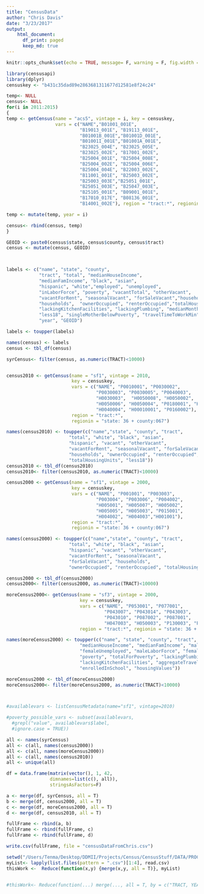 ```yaml
---
title: "CensusData"
author: "Chris Davis"
date: "3/23/2017"
output: 
    html_document:
      df_print: paged
      keep_md: true
---
```


```r
knitr::opts_chunk$set(echo = TRUE, message= F, warning = F, fig.width = 10, fig.height = 10)
```

```r
library(censusapi)
library(dplyr)
censuskey <- "b431c35dad89e2863681311677d12581e8f24c24"

temp<- NULL
census<- NULL
for(i in 2011:2015)
{
temp <- getCensus(name = "acs5", vintage = i, key = censuskey, 
                  vars = c("NAME","B01001_001E", 
                           "B19013_001E", "B19113_001E", 
                           "B01001B_001E","B01001D_001E",
                           "B01001I_001E","B01001A_001E",
                           "B23025_004E", "B23025_005E", 
                           "B23025_002E", "B17001_002E", 
                           "B25004_001E", "B25004_008E", 
                           "B25004_002E", "B25004_006E", 
                           "B25004_004E", "B22003_002E", 
                           "B11001_001E", "B25003_002E", 
                           "B25003_003E","B25051_001E", 
                           "B25051_003E", "B25047_003E", 
                           "B25105_001E", "B09001_001E", 
                           "B17010_017E", "B08136_001E", 
                           "B14001_002E"), region = "tract:*", regionin = "state: 36 + county:067")

temp <- mutate(temp, year = i)

census<- rbind(census, temp)
}

GEOID <- paste0(census$state, census$county, census$tract)
census <- mutate(census, GEOID)



labels <- c("name", "state", "county", 
            "tract", "total", "medianHouseIncome", 
            "medianFamIncome", "black", "asian", 
            "hispanic", "white","employed", "unemployed", 
            "inLaborForce", "poverty", "vacantTotal", "otherVacant", 
            "vacantForRent", "seasonalVacant", "forSaleVacant","householdReceivedSnap",
            "households",  "ownerOccupied", "renterOccupied","totalHousingUnits",
            "lackingKitchenFacilities", "lackingPlumbing", "medianMonthlyHousingCosts",
            "less18", "singleMotherBelowPoverty", "travelTimeToWorkMin", "enrolledInSchool", 
            "year", "GEOID")

labels <- toupper(labels)

names(census) <- labels
census <- tbl_df(census)

syrCensus<- filter(census, as.numeric(TRACT)<10000)


census2010 <- getCensus(name = "sf1", vintage = 2010, 
                        key = censuskey,
                        vars = c("NAME", "P0010001", "P0030002", 
                                 "P0030003", "P0030005", "P0040003", 
                                 "H0030003",  "H0050008", "H0050002", 
                                 "H0050006", "H0050004", "P0180001", "H0140002", 
                                 "H0040004", "H00010001", "P0160002"),
                        region = "tract:*", 
                        regionin = "state: 36 + county:067")

names(census2010) <- toupper(c("name","state", "county", "tract",
                       "total", "white", "black", "asian", 
                       "hispanic", "vacant", "otherVacant", 
                       "vacantForRent", "seasonalVacant", "forSaleVacant",
                       "households", "ownerOccupied", "renterOccupied", 
                       "totalHousingUnits", "less18"))
census2010 <- tbl_df(census2010)
census2010<- filter(census2010, as.numeric(TRACT)<10000)

census2000 <- getCensus(name = "sf1", vintage = 2000, 
                        key = censuskey, 
                        vars = c("NAME", "P001001", "P003003", 
                                 "P003004", "P003006", "P004002", 
                                 "H005001", "H005007", "H005002", 
                                 "H005005", "H005003", "P015001", 
                                 "H004002", "H004003","H001001"), 
                        region = "tract:*", 
                        regionin = "state: 36 + county:067")

names(census2000) <- toupper(c("name","state", "county", "tract",
                       "total", "white", "black", "asian", 
                       "hispanic", "vacant", "otherVacant", 
                       "vacantForRent", "seasonalVacant", 
                       "forSaleVacant", "households", 
                       "ownerOccupied", "renterOccupied", "totalHousingUnits"))

census2000 <- tbl_df(census2000)
census2000<- filter(census2000, as.numeric(TRACT)<10000)

moreCensus2000<- getCensus(name = "sf3", vintage = 2000, 
                           key = censuskey,
                           vars = c("NAME", "P053001", "P077001",
                                    "P043007", "P043014", "P043003",
                                    "P043010", "P087002", "P087001", 
                                    "H047003", "H050003", "P130003", "P038010", "H076001"), 
                           region = "tract:*", regionin = "state: 36 + county:067")

names(moreCensus2000) <- toupper(c("name", "state", "county", "tract", 
                           "medianHouseIncome", "medianFamIncome", "maleUnemployed",
                           "femaleUnemployed", "maleLaborForce", "femaleLaborForce", 
                           "poverty", "totalForPoverty", "lackingPlumbing",
                           "lackingKitchenFacilities", "aggregateTravelTimeToWork",
                           "enrolledInSchool", "housingValues"))

moreCensus2000 <- tbl_df(moreCensus2000)
moreCensus2000<- filter(moreCensus2000, as.numeric(TRACT)<10000)



#availablevars <- listCensusMetadata(name="sf1", vintage=2010)

#poverty_possible_vars <- subset(availablevars, 
  #grepl("value", availablevars$label, 
  #ignore.case = TRUE))

```

```r

all <- names(syrCensus)
all <- c(all, names(census2000))
all <- c(all, names(moreCensus2000))
all <- c(all, names(census2010))
all <- unique(all)

df = data.frame(matrix(vector(), 1, 42,
                dimnames=list(c(), all)),
                stringsAsFactors=F)

a <- merge(df, syrCensus, all = T)
b <- merge(df, census2000, all = T)
c <- merge(df, moreCensus2000, all = T)
d <- merge(df, census2010, all = T)

fullFrame <- rbind(a, b)
fullFrame <- rbind(fullFrame, c)
fullFrame <- rbind(fullFrame, d)


```

```r
write.csv(fullFrame, file = "censusDataFromChris.csv")
```

```r
setwd("/Users/Tenma/Desktop/DDMII/Projects/Census/CensusStuff/DATA/PROCESSED_DATA")
myList<- lapply(list.files(pattern = ".csv")[1:4], read.csv)
thisWork <-  Reduce(function(x,y) {merge(x,y, all = T)}, myList)


#thisWork<- Reduce(function(...) merge(..., all = T, by = c("TRACT, YEAR")), myList)


```


